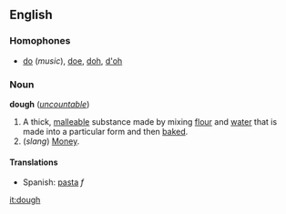 ==English==
===Homophones===
*[[do]] (''music''), [[doe]], [[doh]], [[d'oh]]

===Noun===
'''dough''' (''[[uncountable]]'')

#A thick, [[malleable]] substance made by mixing [[flour]] and [[water]] that is made into a particular form and then [[bake]]d.
#(''slang'') [[Money]].

====Translations====
*Spanish: [[pasta]] ''f''

[[it:dough]]
